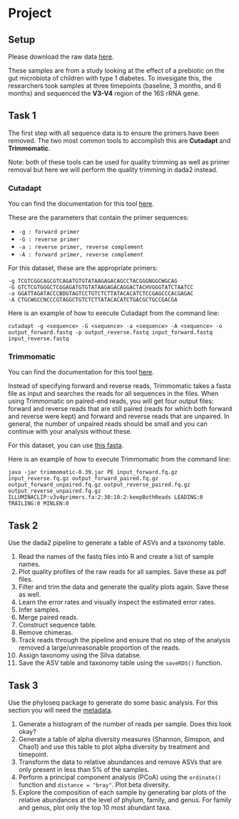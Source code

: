 # Project

## Setup

Please download the raw data [here](project_files/raw_data.zip). 

These samples are from a study looking at the effect of a prebiotic on the gut microbiota of children with type 1 diabetes. To invesigate this, the researchers took samples at three timepoints (baseline, 3 months, and 6 months) and sequenced the **V3-V4** region of the 16S rRNA gene. 

## Task 1

The first step with all sequence data is to ensure the primers have been removed. The two most common tools to accomplish this are **Cutadapt** and **Trimmomatic**. 

Note: both of these tools can be used for quality trimming as well as primer removal but here we will perform the quality trimming in dada2 instead. 

### Cutadapt

You can find the documentation for this tool [here](https://cutadapt.readthedocs.io/en/stable/).

These are the parameters that contain the primer sequences:

- `-g : forward primer`
- `-G : reverse primer`
- `-a : reverse primer, reverse complement`
- `-A : forward primer, reverse complement` 

For this dataset, these are the appropriate primers:

```
-g TCGTCGGCAGCGTCAGATGTGTATAAGAGACAGCCTACGGGNGGCWGCAG
-G GTCTCGTGGGCTCGGAGATGTGTATAAGAGACAGGACTACHVGGGTATCTAATCC
-a GGATTAGATACCCBDGTAGTCCTGTCTCTTATACACATCTCCGAGCCCACGAGAC
-A CTGCWGCCNCCCGTAGGCTGTCTCTTATACACATCTGACGCTGCCGACGA
```

Here is an example of how to execute Cutadapt from the command line:

```
cutadapt -g <sequence> -G <sequence> -a <sequence> -A <sequence> -o output_forward.fastq -p output_reverse.fastq input_forward.fastq input_reverse.fastq
```

### Trimmomatic

You can find the documentation for this tool [here](http://www.usadellab.org/cms/?page=trimmomatic). 

Instead of specifying forward and reverse reads, Trimmomatic takes a fasta file as input and searches the reads for all sequences in the files. When using Trimmomatic on paired-end reads, you will get four output files: forward and reverse reads that are still paired (reads for which both forward and reverse were kept) and forward and reverse reads that are unpaired. In general, the number of unpaired reads should be small and you can continue with your analysis without these.

For this dataset, you can use [this fasta](https://www.dropbox.com/s/wc2kihxfep23ycw/v3v4primers.fa?dl=0).

Here is an example of how to execute Trimmomatic from the command line:

```
java -jar trimmomatic-0.39.jar PE input_forward.fq.gz input_reverse.fq.gz output_forward_paired.fq.gz output_forward_unpaired.fq.gz output_reverse_paired.fq.gz output_reverse_unpaired.fq.gz ILLUMINACLIP:v3v4primers.fa:2:30:10:2:keepBothReads LEADING:0 TRAILING:0 MINLEN:0
```

## Task 2

Use the dada2 pipeline to generate a table of ASVs and a taxonomy table. 

1. Read the names of the fastq files into R and create a list of sample names.
2. Plot quality profiles of the raw reads for all samples. Save these as pdf files.
3. Filter and trim the data and generate the quality plots again. Save these as well.
4. Learn the error rates and visually inspect the estimated error rates.
5. Infer samples. 
6. Merge paired reads.
7. Construct sequence table.
8. Remove chimeras.
9. Track reads through the pipeline and ensure that no step of the analysis removed a large/unreasonable proportion of the reads.
10. Assign taxonomy using the Silva databse. 
11. Save the ASV table and taxonomy table using the `saveRDS()` function. 

## Task 3

Use the phyloseq package to generate do some basic analysis. For this section you will need the [metadata](https://www.dropbox.com/s/htomvrgruy7am7a/project_metadata.txt?dl=0).

1. Generate a histogram of the number of reads per sample. Does this look okay?
2. Generate a table of alpha diversity measures (Shannon, Simspon, and Chao1) and use this table to plot alpha diversity by treatment and timepoint.
3. Transform the data to relative abundances and remove ASVs that are only present in less than 5% of the samples. 
4. Perform a principal component analysis (PCoA) using the `ordinate()` function and `distance = "bray"`. Plot beta diversity.
5. Explore the composition of each sample by generating bar plots of the relative abundances at the level of phylum, family, and genus. For family and genus, plot only the top 10 most abundant taxa. 



